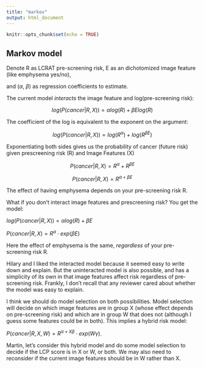 ```yaml
---
title: "markov"
output: html_document
---
```


```r
knitr::opts_chunk$set(echo = TRUE)
```

## Markov model

Denote R as LCRAT pre-screening risk, E as an dichotomized image feature (like emphysema yes/no),

and ($\alpha$, $\beta$) as regression coefficients to estimate.

 

The current model *interacts* the image feature and log(pre-screening risk):

 

$$log(P(cancer|R,X)) = \alpha log(R) + \beta E log(R)$$

 

The coefficient of the log is equivalent to the exponent on the argument:

$$log(P(cancer|R,X)) = log(R^\alpha) + log(R^{\beta E})$$

 

Exponentiating both sides gives us the probability of cancer (future risk) given prescreening risk (R) and Image Features (X)

 

$$P(cancer|R,X) = R^\alpha + R^{\beta E}$$

 

$$P(cancer|R,X) = R^{\alpha + \beta E}$$

 

The effect of having emphysema depends on your pre-screening risk R.

What if you don’t interact image features and prescreening risk?  You get the model:

 

$log(P(cancer|R,X)) = \alpha log(R) + \beta E$

$P(cancer|R,X) = R^\alpha \cdot exp(\beta E)$

 

Here the effect of emphysema is the same, *regardless* of your pre-screening risk R.

Hilary and I liked the interacted model because it seemed easy to write down and explain.  But the uninteracted model is also possible, and has a simplicity of its own in that image features affect risk regardless of pre-screening risk.  Frankly, I don’t recall that any reviewer cared about whether the model was easy to explain.

I think we should do model selection on both possibilities.  Model selection will decide on which image features are in group X (whose effect depends on pre-screening risk) and which are in group W that does not (although I guess some features could be in both).  This implies a hybrid risk model:

 

$P(cancer|R,X,W) = R^{\alpha + X\beta} \cdot exp(W\gamma)$.

 

Martin, let’s consider this hybrid model and do some model selection to decide if the LCP score is in X or W, or both.  We may also need to reconsider if the current image features should be in W rather than X.
